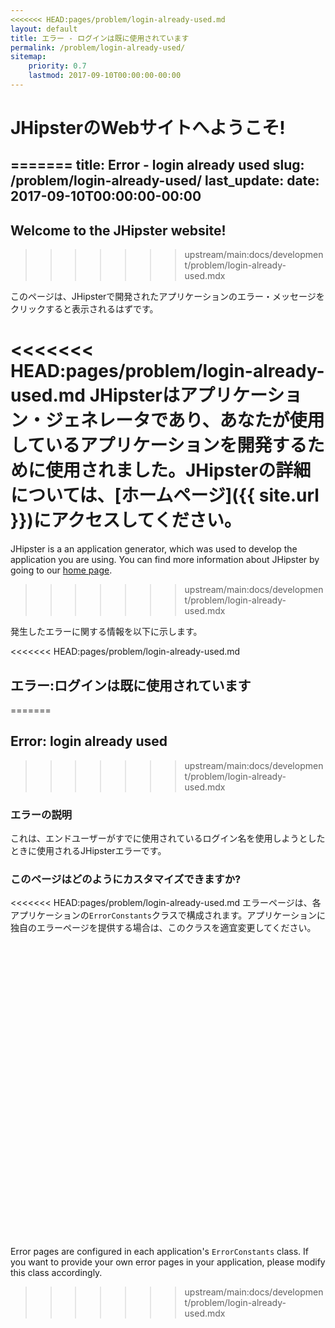 ```yaml
---
<<<<<<< HEAD:pages/problem/login-already-used.md
layout: default
title: エラー - ログインは既に使用されています
permalink: /problem/login-already-used/
sitemap:
    priority: 0.7
    lastmod: 2017-09-10T00:00:00-00:00
---
```


# <i class="fa fa-map-signs"></i> JHipsterのWebサイトへようこそ!
=======
title: Error - login already used
slug: /problem/login-already-used/
last_update:
  date: 2017-09-10T00:00:00-00:00
---

## Welcome to the JHipster website!
>>>>>>> upstream/main:docs/development/problem/login-already-used.mdx

このページは、JHipsterで開発されたアプリケーションのエラー・メッセージをクリックすると表示されるはずです。

<<<<<<< HEAD:pages/problem/login-already-used.md
JHipsterはアプリケーション・ジェネレータであり、あなたが使用しているアプリケーションを開発するために使用されました。JHipsterの詳細については、[ホームページ]({{ site.url }})にアクセスしてください。
=======
JHipster is a an application generator, which was used to develop the application you are using. You can find more information about JHipster by going to our [home page](/).
>>>>>>> upstream/main:docs/development/problem/login-already-used.mdx

発生したエラーに関する情報を以下に示します。

<<<<<<< HEAD:pages/problem/login-already-used.md
## <i class="fa fa-warning"></i> エラー:ログインは既に使用されています
=======

## Error: login already used
>>>>>>> upstream/main:docs/development/problem/login-already-used.mdx

### エラーの説明

これは、エンドユーザーがすでに使用されているログイン名を使用しようとしたときに使用されるJHipsterエラーです。

### このページはどのようにカスタマイズできますか?

<<<<<<< HEAD:pages/problem/login-already-used.md
エラーページは、各アプリケーションの`ErrorConstants`クラスで構成されます。アプリケーションに独自のエラーページを提供する場合は、このクラスを適宜変更してください。

<br><br><br><br><br><br><br><br><br><br><br><br><br>
=======
Error pages are configured in each application's `ErrorConstants` class. If you want to provide your own error pages in your application, please modify this class accordingly.
>>>>>>> upstream/main:docs/development/problem/login-already-used.mdx
